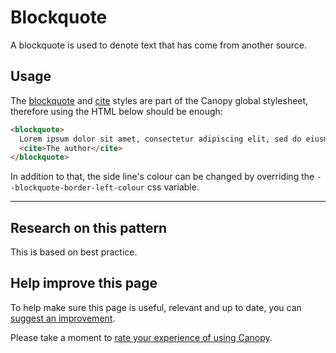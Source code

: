 
<Meta title="Components/Blockquote/Guide" />

# Blockquote

<p class="standfirst">A blockquote is used to denote text that has come from another source.</p>

<div class="lg-sb-preview">
  <Story id="components-blockquote-examples--quote"></Story>
</div>

## Usage

The [blockquote](https://developer.mozilla.org/en-US/docs/Web/HTML/Element/blockquote) and [cite](https://developer.mozilla.org/en-US/docs/Web/HTML/Element/cite) styles are part of the Canopy global stylesheet, therefore using the HTML below should be enough:

```html
<blockquote>
  Lorem ipsum dolor sit amet, consectetur adipiscing elit, sed do eiusmod tempor incididunt ut labore et dolore magna aliqua.
  <cite>The author</cite>
</blockquote>
```

In addition to that, the side line's colour can be changed by overriding the `--blockquote-border-left-colour` css variable.

---

## Research on this pattern

This is based on best practice.

## Help improve this page

To help make sure this page is useful, relevant and up to date, you can <a href="https://forms.office.com/r/6UMyXFeupH" target="_blank">suggest an improvement</a>.

Please take a moment to <a href="https://forms.office.com/r/ryiKP7ygUK" target="_blank">rate your experience of using Canopy</a>.
